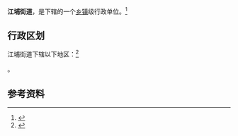 {{中国乡级行政区|44/01/84/002/000}}

'''江埔街道'''，是{{PRC admin/fullname|44/01/84/002/000|3}}下辖的一个[[乡镇|乡镇]]级行政单位。<ref>{{PRC admin/ref sgc|{{PRC admin/parent|44/01/84/002/000}}}}</ref>

== 行政区划 ==

江埔街道下辖以下地区：<ref>{{PRC admin/ref sgc|44/01/84/002/000}}</ref>

{{PRC admin/children|44/01/84/002/000}}。

== 参考资料 ==

{{reflist}}

{{行政区划小作品}}
{{PRC admin/navcat|44/01/84/002/000}}